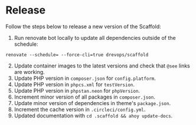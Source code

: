 # Release

Follow the steps below to release a new version of the Scaffold:

1. Run renovate bot locally to update all dependencies outside of the schedule:
```
renovate --schedule= --force-cli=true drevops/scaffold
```
2. Update container images to the latest versions and check that `@see` links are working.
3. Update PHP version in `composer.json` for `config.platform`.
4. Update PHP version in `phpcs.xml` for `testVersion`.
5. Update PHP version in `phpstan.neon` for `phpVersion`.
6. Increment minor version of all packages in `composer.json`.
7. Update minor version of dependencies in theme's `package.json`.
8. Increment the cache version in `.circleci/config.yml`.
9. Updated documentation with `cd .scaffold && ahoy update-docs`.
